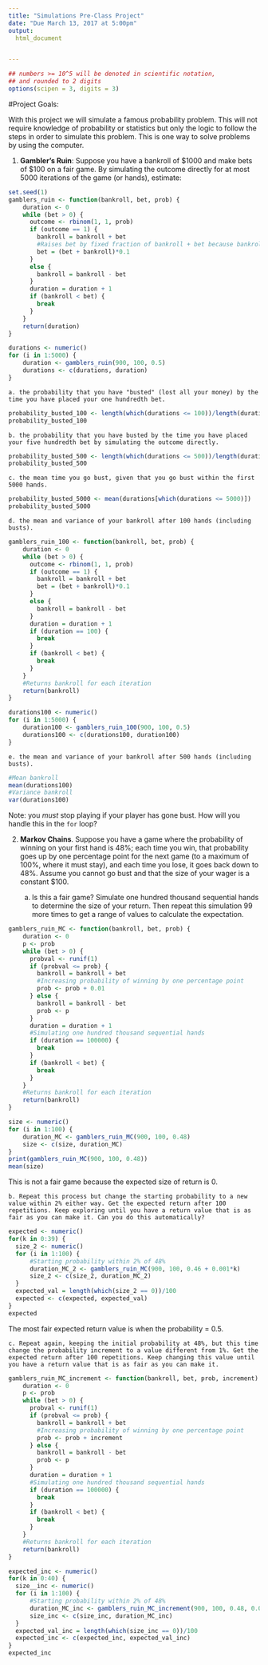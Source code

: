 ```yaml
---
title: "Simulations Pre-Class Project"
date: "Due March 13, 2017 at 5:00pm"
output:
  html_document


---
```


<style type="text/css">
.table {

    width: 80%;
    margin-left:10%; 
    margin-right:10%;
}
</style>
```r
## numbers >= 10^5 will be denoted in scientific notation,
## and rounded to 2 digits
options(scipen = 3, digits = 3)
```




#Project Goals:


With this project we will simulate a famous probability problem. This will not require knowledge of probability or statistics but only the logic to follow the steps in order to simulate this problem. This is one way to solve problems by using the computer. 

 1. **Gambler's Ruin**: Suppose you have a bankroll of $1000 and make bets of $100 on a fair game. By simulating the outcome directly for at most 5000 iterations of the game (or hands), estimate:
 
```r
set.seed(1)
gamblers_ruin <- function(bankroll, bet, prob) {
    duration <- 0
    while (bet > 0) {
      outcome <- rbinom(1, 1, prob)
      if (outcome == 1) {
        bankroll = bankroll + bet
        #Raises bet by fixed fraction of bankroll + bet because bankroll*0.1 would not be raising in first round
        bet = (bet + bankroll)*0.1
      }
      else {
        bankroll = bankroll - bet
      }
      duration = duration + 1
      if (bankroll < bet) {
        break
      }
    }
    return(duration)
}

durations <- numeric()
for (i in 1:5000) {
    duration <- gamblers_ruin(900, 100, 0.5)
    durations <- c(durations, duration)
}

```
 
 
    a. the probability that you have "busted" (lost all your money) by the time you have placed your one hundredth bet. 
    
```r
probability_busted_100 <- length(which(durations <= 100))/length(durations)
probability_busted_100
```
    
    b. the probability that you have busted by the time you have placed your five hundredth bet by simulating the outcome directly. 
    
```r
probability_busted_500 <- length(which(durations <= 500))/length(durations)
probability_busted_500
```
    
    
    c. the mean time you go bust, given that you go bust within the first 5000 hands.
    
```r
probability_busted_5000 <- mean(durations[which(durations <= 5000)])
probability_busted_5000
```
    
    
    d. the mean and variance of your bankroll after 100 hands (including busts).
    
```r
gamblers_ruin_100 <- function(bankroll, bet, prob) {
    duration <- 0
    while (bet > 0) {
      outcome <- rbinom(1, 1, prob)
      if (outcome == 1) {
        bankroll = bankroll + bet
        bet = (bet + bankroll)*0.1
      }
      else {
        bankroll = bankroll - bet
      }
      duration = duration + 1
      if (duration == 100) {
        break
      }
      if (bankroll < bet) {
        break
      }
    }
    #Returns bankroll for each iteration
    return(bankroll)
}

durations100 <- numeric()
for (i in 1:5000) {
    duration100 <- gamblers_ruin_100(900, 100, 0.5)
    durations100 <- c(durations100, duration100)
}
```
    
    
    e. the mean and variance of your bankroll after 500 hands (including busts).
    
```r
#Mean bankroll
mean(durations100)
#Variance bankroll
var(durations100)
```
    
 
Note: you *must* stop playing if your player has gone bust. How will you handle this in the `for` loop?

2. **Markov Chains**. Suppose you have a game where the probability of winning on your first hand is 48%; each time you win, that probability goes up by one percentage point for the next game (to a maximum of 100%, where it must stay), and each time you lose, it goes back down to 48%. Assume you cannot go bust and that the size of your wager is a constant $100.

    a. Is this a fair game? Simulate one hundred thousand sequential hands to determine the size of your return. Then repeat this simulation 99 more times to get a range of values to calculate the expectation.
    
```r
gamblers_ruin_MC <- function(bankroll, bet, prob) {
    duration <- 0
    p <- prob
    while (bet > 0) {
      probval <- runif(1)
      if (probval <= prob) {
        bankroll = bankroll + bet
        #Increasing probability of winning by one percentage point
        prob <- prob + 0.01
      } else {
        bankroll = bankroll - bet
        prob <- p
      }
      duration = duration + 1
      #Simulating one hundred thousand sequential hands
      if (duration == 100000) {
        break
      }
      if (bankroll < bet) {
        break
      }
    }
    #Returns bankroll for each iteration
    return(bankroll)
}

size <- numeric()
for (i in 1:100) {
    duration_MC <- gamblers_ruin_MC(900, 100, 0.48)
    size <- c(size, duration_MC)
}
print(gamblers_ruin_MC(900, 100, 0.48))
mean(size)
```
  This is not a fair game because the expected size of return is 0.  
    
    b. Repeat this process but change the starting probability to a new value within 2% either way. Get the expected return after 100 repetitions. Keep exploring until you have a return value that is as fair as you can make it. Can you do this automatically?
    
```r
expected <- numeric()
for(k in 0:39) {
  size_2 <- numeric()
  for (i in 1:100) {
      #Starting probability within 2% of 48%
      duration_MC_2 <- gamblers_ruin_MC(900, 100, 0.46 + 0.001*k)
      size_2 <- c(size_2, duration_MC_2)
  }
  expected_val = length(which(size_2 == 0))/100
  expected <- c(expected, expected_val)
}
expected
```
The most fair expected return value is when the probability = 0.5.

    c. Repeat again, keeping the initial probability at 48%, but this time change the probability increment to a value different from 1%. Get the expected return after 100 repetitions. Keep changing this value until you have a return value that is as fair as you can make it. 
    
```r
gamblers_ruin_MC_increment <- function(bankroll, bet, prob, increment) {
    duration <- 0
    p <- prob
    while (bet > 0) {
      probval <- runif(1)
      if (probval <= prob) {
        bankroll = bankroll + bet
        #Increasing probability of winning by one percentage point
        prob <- prob + increment
      } else {
        bankroll = bankroll - bet
        prob <- p
      }
      duration = duration + 1
      #Simulating one hundred thousand sequential hands
      if (duration == 100000) {
        break
      }
      if (bankroll < bet) {
        break
      }
    }
    #Returns bankroll for each iteration
    return(bankroll)
}

expected_inc <- numeric()
for(k in 0:40) {
  size__inc <- numeric()
  for (i in 1:100) {
      #Starting probability within 2% of 48%
      duration_MC_inc <- gamblers_ruin_MC_increment(900, 100, 0.48, 0.001*k)
      size_inc <- c(size_inc, duration_MC_inc)
  }
  expected_val_inc = length(which(size_inc == 0))/100
  expected_inc <- c(expected_inc, expected_val_inc)
}
expected_inc
```
    
